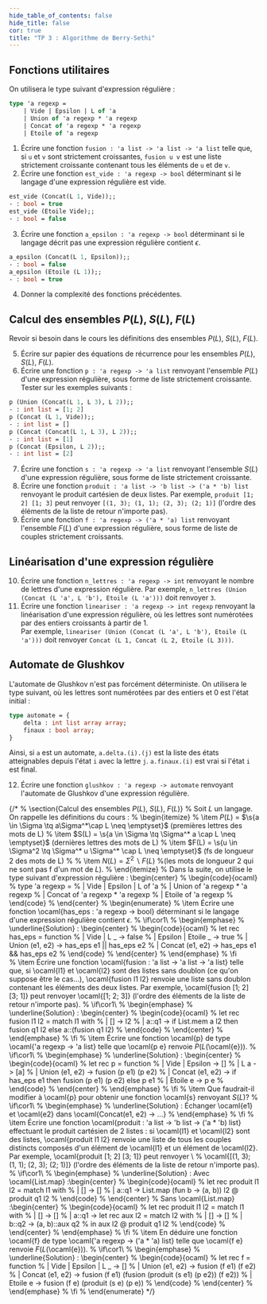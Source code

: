 ```yaml
---
hide_table_of_contents: false
hide_title: false
cor: true
title: "TP 3 : Algorithme de Berry-Sethi"
---
```


## Fonctions utilitaires

On utilisera le type suivant d'expression régulière : 

```ocaml
type 'a regexp = 
    | Vide | Epsilon | L of 'a
    | Union of 'a regexp * 'a regexp
    | Concat of 'a regexp * 'a regexp
    | Etoile of 'a regexp
```

1. Écrire une fonction `fusion : 'a list -> 'a list -> 'a list` telle que, si `u` et `v` sont strictement croissantes, `fusion u v` est une liste strictement croissante contenant tous les éléments de `u` et de `v`. 
2. Écrire une fonction `est_vide : 'a regexp -> bool` déterminant si le langage d'une expression régulière est vide.  
```ocaml
est_vide (Concat(L 1, Vide));;
- : bool = true
est_vide (Etoile Vide);;
- : bool = false
```
3. Écrire une fonction `a_epsilon : 'a regexp -> bool` déterminant si le langage décrit pas une expression régulière contient $\epsilon$.
```ocaml
a_epsilon (Concat(L 1, Epsilon));;
- : bool = false
a_epsilon (Etoile (L 1));;
- : bool = true
```

4. Donner la complexité des fonctions précédentes.

## Calcul des ensembles $P(L)$, $S(L)$, $F(L)$

Revoir si besoin dans le cours les définitions des ensembles $P(L)$, $S(L)$, $F(L)$. 

5. Écrire sur papier des équations de récurrence pour les ensembles $P(L)$, $S(L)$, $F(L)$.  
6. Écrire une fonction `p : 'a regexp -> 'a list` renvoyant l'ensemble $P(L)$ d'une expression régulière, sous forme de liste strictement croissante. Tester sur les exemples suivants :
```ocaml
p (Union (Concat(L 1, L 3), L 2));;
- : int list = [1; 2]
p (Concat (L 1, Vide));;
- : int list = []
p (Concat (Concat(L 1, L 3), L 2));;
- : int list = [1]
p (Concat (Epsilon, L 2));;
- : int list = [2]
```
7. Écrire une fonction `s : 'a regexp -> 'a list` renvoyant l'ensemble $S(L)$ d'une expression régulière, sous forme de liste strictement croissante.
8. Écrire une fonction `produit : 'a list -> 'b list -> ('a * 'b) list` renvoyant le produit cartésien de deux listes. Par exemple, `produit [1; 2] [1; 3]` peut renvoyer `[(1, 3); (1, 1); (2, 3); (2; 1)]` (l'ordre des éléments de la liste de retour n'importe pas).  
9. Écrire une fonction `f : 'a regexp -> ('a * 'a) list` renvoyant l'ensemble $F(L)$ d'une expression régulière, sous forme de liste de couples strictement croissants.

## Linéarisation d'une expression régulière

10. Écrire une fonction `n_lettres : 'a regexp -> int` renvoyant le nombre de lettres d'une expression régulière. Par exemple, `n_lettres (Union (Concat (L 'a', L 'b'), Etoile (L 'a')))` doit renvoyer `3`.  
11. Écrire une fonction `lineariser : 'a regexp -> int regexp` renvoyant la linéarisation d'une expression régulière, où les lettres sont numérotées par des entiers croissants à partir de $1$.  
Par exemple, `lineariser (Union (Concat (L 'a', L 'b'), Etoile (L 'a')))` doit renvoyer `Concat (L 1, Concat (L 2, Etoile (L 3)))`.

## Automate de Glushkov

L'automate de Glushkov n'est pas forcément déterministe. On utilisera le type suivant, où les lettres sont numérotées par des entiers et $0$ est l'état initial :
    
```ocaml
type automate = { 
    delta : int list array array;
    finaux : bool array;
}
```
Ainsi, si `a` est un automate, `a.delta.(i).(j)` est la liste des états atteignables depuis l'état `i` avec la lettre `j`. `a.finaux.(i)` est vrai si l'état `i` est final.

12. Écrire une fonction `glushkov : 'a regexp -> automate` renvoyant l'automate de Glushkov d'une expression régulière.

{/* %     \section{Calcul des ensembles $P(L)$, $S(L)$, $F(L)$}
% 	Soit $L$ un langage. On rappelle les définitions du cours :
% 	\begin{itemize}
% 		\item $P(L)$ = $\s{a \in \Sigma \tq a\Sigma^*\cap L \neq \emptyset}$ (premières lettres des mots de L)
% 		\item $S(L) = \s{a \in \Sigma \tq \Sigma^* a \cap L \neq \emptyset}$ (dernières lettres des mots de L)
% 		\item $F(L) = \s{u \in \Sigma^2 \tq \Sigma^* u \Sigma^* \cap L \neq \emptyset}$ (fs de longueur 2 des mots de L)
% 	%	\item $N(L) = \Sigma^2 \backslash F(L)$ %(les mots de longueur 2 qui ne sont pas f d'un mot de $L$).
% 	\end{itemize}
% 	Dans la suite, on utilise le type suivant d'expression régulière : \begin{center}
% 		\begin{code}{ocaml}
% type 'a regexp = 
% 	| Vide | Epsilon | L of 'a
% 	| Union of 'a regexp * 'a regexp
% 	| Concat of 'a regexp * 'a regexp
% 	| Etoile of 'a regexp
% 		\end{code}
% 	\end{center}
% 	\begin{enumerate}
% 		\item Écrire une fonction \ocaml{has_eps : 'a regexp -> bool} déterminant si le langage d'une expression régulière contient $\epsilon$. 
% 		\if\cor1\\
% 		\begin{emphase}
% 			\underline{Solution} : \begin{center}
% 				\begin{code}{ocaml}
% let rec has_eps = function
% 	| Vide | L _ -> false
% 	| Epsilon | Etoile _ -> true
% 	| Union (e1, e2) -> has_eps e1 || has_eps e2
% 	| Concat (e1, e2) -> has_eps e1 && has_eps e2
% 				\end{code}
% 			\end{center}
% 		\end{emphase}
% 		\fi  
% 		\item Écrire une fonction \ocaml{fusion : 'a list -> 'a list -> 'a list} telle que, si \ocaml{l1} et \ocaml{l2} sont des listes sans doublon (ce qu'on suppose être le cas...), \ocaml{fusion l1 l2} renvoie une liste sans doublon contenant les éléments des deux listes. Par exemple, \ocaml{fusion [1; 2] [3; 1]} peut renvoyer \ocaml{[1; 2; 3]} (l'ordre des éléments de la liste de retour n'importe pas).
% 		\if\cor1\\
% 		\begin{emphase}
% 			\underline{Solution} : \begin{center}
% 				\begin{code}{ocaml}
% let rec fusion l1 l2 = match l1 with
% 	| [] -> l2
% 	| a::q1 -> if List.mem a l2 then fusion q1 l2 else a::(fusion q1 l2)
% 				\end{code}
% 			\end{center}
% 		\end{emphase}
% 		\fi
% 		\item Écrire une fonction \ocaml{p} de type \ocaml{'a regexp -> 'a list} telle que \ocaml{p e} renvoie $P(L($\ocaml{e}$))$.
% 		\if\cor1\\
% 		\begin{emphase}
% 			\underline{Solution} : \begin{center}
% 				\begin{code}{ocaml}
% let rec p = function
% 	| Vide | Epsilon -> []
% 	| L a -> [a]
% 	| Union (e1, e2) -> fusion (p e1) (p e2)
% 	| Concat (e1, e2) -> if has_eps e1 then fusion (p e1) (p e2) else p e1
% 	| Etoile e -> p e
% 				\end{code}
% 			\end{center}
% 		\end{emphase}
% 		\fi
% 		\item Que faudrait-il modifier à \ocaml{p} pour obtenir une fonction \ocaml{s} renvoyant $S(L)$?
% 		\if\cor1\\
% 		\begin{emphase}
% 			\underline{Solution} : Échanger \ocaml{e1} et \ocaml{e2} dans \ocaml{Concat(e1, e2) -> ...}
% 		\end{emphase}
% 		\fi
% 		\item Écrire une fonction \ocaml{produit : 'a list -> 'b list -> ('a * 'b) list} effectuant le produit cartésien de 2 listes : si \ocaml{l1} et \ocaml{l2} sont des listes, \ocaml{produit l1 l2} renvoie une liste de tous les couples distincts composés d'un élément de \ocaml{l1} et un élément de \ocaml{l2}. Par exemple, \ocaml{produit [1; 2] [3; 1]} peut renvoyer \\
% 		\ocaml{[(1, 3); (1, 1); (2, 3); (2; 1)]} (l'ordre des éléments de la liste de retour n'importe pas).
% 		\if\cor1\\
% 		\begin{emphase}
% 			\underline{Solution} : Avec \ocaml{List.map} :\begin{center}
% 				\begin{code}{ocaml}
% let rec produit l1 l2 = match l1 with
% 	| [] -> []
% 	| a::q1 -> List.map (fun b -> (a, b)) l2 @ produit q1 l2
% 				\end{code}
% 			\end{center}
% 		Sans \ocaml{List.map} :\begin{center}
% 				\begin{code}{ocaml}
% let rec produit l1 l2 = match l1 with
% 	| [] -> []
% 	| a::q1 -> let rec aux l2 = match l2 with
% 		| [] -> []
% 		| b::q2 -> (a, b)::aux q2
% 		in aux l2 @ produit q1 l2
% 				\end{code}
% 			\end{center}
% 		\end{emphase}
% 		\fi
% 		\item En déduire une fonction \ocaml{f} de type \ocaml{'a regexp -> ('a * 'a) list} telle que \ocaml{f e} renvoie $F(L($\ocaml{e}$))$. 
% 		\if\cor1\\
% 		\begin{emphase}
% 			\underline{Solution} : \begin{center}
% 				\begin{code}{ocaml}
% let rec f = function
% 	| Vide | Epsilon | L _ -> []
% 	| Union (e1, e2) -> fusion (f e1) (f e2)
% 	| Concat (e1, e2) -> fusion (f e1) (fusion (produit (s e1) (p e2)) (f e2))
% 	| Etoile e -> fusion (f e) (produit (s e) (p e))
% 				\end{code}
% 			\end{center}
% 		\end{emphase}
% 		\fi
% 	\end{enumerate} */}